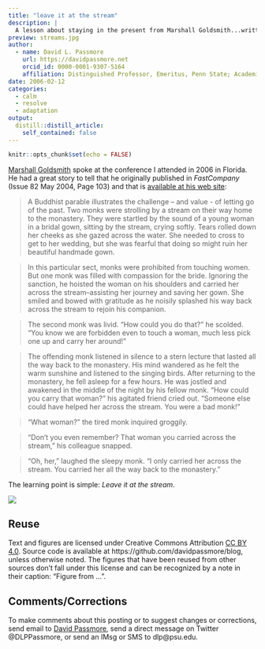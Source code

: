 ```yaml
---
title: "leave it at the stream"
description: |
  A lesson about staying in the present from Marshall Goldsmith...written in 2006
preview: streams.jpg
author:
  - name: David L. Passmore
    url: https://davidpassmore.net
    orcid_id: 0000-0001-9307-5164
    affiliation: Distinguished Professor, Emeritus, Penn State; Academic Visitor, University of Pittsburgh
date: 2006-02-12
categories:
  - calm
  - resolve
  - adaptation
output:
  distill::distill_article:
    self_contained: false
---
```



```r
knitr::opts_chunk$set(echo = FALSE)
```

[Marshall Goldsmith](https://web.archive.org/web/20061115083415/http://www.marshallgoldsmithlibrary.com/) spoke at the conference I attended in 2006 in Florida. He had a great story to tell that he originally published in *FastCompany* (Issue 82 May 2004, Page 103) and that is [available at his web site](https://marshallgoldsmith.com/articles/leave-it-at-the-stream/):

>A Buddhist parable illustrates the challenge – and value - of letting go of the past. Two monks were strolling by a stream on their way home to the monastery. They were startled by the sound of a young woman in a bridal gown, sitting by the stream, crying softly. Tears rolled down her cheeks as she gazed across the water. She needed to cross to get to her wedding, but she was fearful that doing so might ruin her beautiful handmade gown.

>In this particular sect, monks were prohibited from touching women. But one monk was filled with compassion for the bride. Ignoring the sanction, he hoisted the woman on his shoulders and carried her across the stream--assisting her journey and saving her gown. She smiled and bowed with gratitude as he noisily splashed his way back across the stream to rejoin his companion.

>The second monk was livid. "How could you do that?" he scolded. "You know we are forbidden even to touch a woman, much less pick one up and carry her around!"

>The offending monk listened in silence to a stern lecture that lasted all the way back to the monastery. His mind wandered as he felt the warm sunshine and listened to the singing birds. After returning to the monastery, he fell asleep for a few hours. He was jostled and awakened in the middle of the night by his fellow monk. "How could you carry that woman?" his agitated friend cried out. "Someone else could have helped her across the stream. You were a bad monk!"

>"What woman?" the tired monk inquired groggily.

>"Don't you even remember? That woman you carried across the stream," his colleague snapped.

>"Oh, her," laughed the sleepy monk. "I only carried her across the stream. You carried her all the way back to the monastery."

The learning point is simple: *Leave it at the stream*.

![](streams.jpg)

## Reuse {.appendix}

Text and figures are licensed under Creative Commons Attribution [CC BY 4.0](https://creativecommons.org/licenses/by-sa/4.0/). Source code is available at https://github.com/davidpassmore/blog, unless otherwise noted. The figures that have been reused from other sources don't fall under this license and can be recognized by a note in their caption: "Figure from ...".

## Comments/Corrections {.appendix}

To make comments about this posting or to suggest changes or corrections, send email to [David Passmore](dlp@davidpassmore.net), send a direct message on Twitter @DLPPassmore, or send an IMsg or SMS to dlp@psu.edu.

